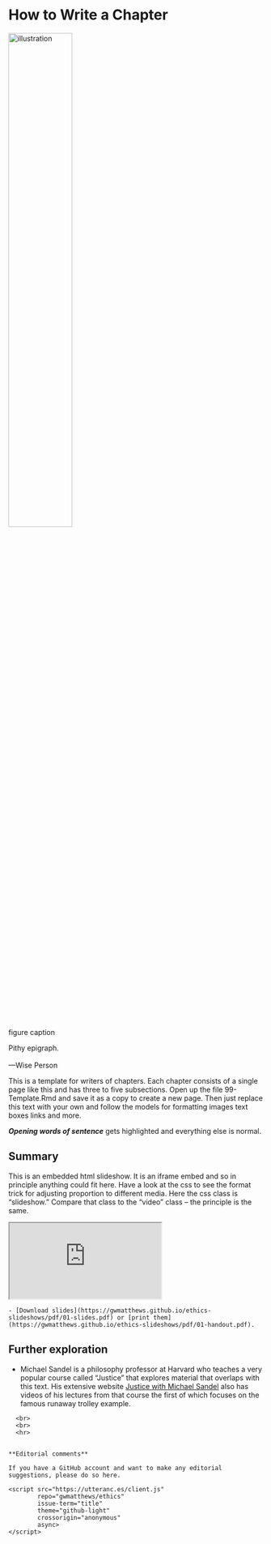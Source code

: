 # How to Write a Chapter

:::: {.centerpic data-latex=""}

![](img/construction.png){width="50%" alt="illustration"}



::: {.centercap data-latex=""}

figure caption

:::

::::

::: {.epigraph data-latex=""}

Pithy epigraph.\
\
---Wise Person
:::

::::{.center data-latex=""}
::: {.argument data-latex=""}

This is a template for writers of chapters. Each chapter consists of a single page like this and has three to five subsections. Open up the file 99-Template.Rmd and save it as a copy to create a new page. Then just replace this text with your own and follow the models for formatting images text boxes links and more.


:::
::::

**_Opening words of sentence_** gets highlighted and everything else is normal.




## Summary {-}

This is an embedded html slideshow. It is an iframe embed and so in principle anything could fit here. Have a look at the css to see the format trick for adjusting proportion to different media. Here the css class is "slideshow." Compare that class to the "video" class -- the principle is the same.

:::{.slideshow  data-latex="Here is a slideshow summary which can be \href{https://gwmatthews.github.io/ethics-slideshows/01-slides.html}{viewed online}, \href{https://gwmatthews.github.io/ethics-slideshows/pdf/01-slides.pdf}{downloaded} or \href{https://gwmatthews.github.io/ethics-slideshows/pdf/01-handout.pdf}{printed}."}
<iframe src="https://gwmatthews.github.io/ethics-slideshows/01-slides.html">
</iframe>
:::

```asis

- [Download slides](https://gwmatthews.github.io/ethics-slideshows/pdf/01-slides.pdf) or [print them](https://gwmatthews.github.io/ethics-slideshows/pdf/01-handout.pdf).

```


## Further exploration {-}

- Michael Sandel is a philosophy professor at Harvard who teaches a very popular course called "Justice" that explores material that overlaps with this text. His extensive website [Justice with Michael Sandel](http://justiceharvard.org/){target="_blank"} also has videos of his lectures from that course the first of which focuses on the famous runaway trolley example.


```asis
  <br>
  <br>
  <hr>


**Editorial comments**

If you have a GitHub account and want to make any editorial suggestions, please do so here.

<script src="https://utteranc.es/client.js"
        repo="gwmatthews/ethics"
        issue-term="title"
        theme="github-light"
        crossorigin="anonymous"
        async>
</script>

```





